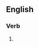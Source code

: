 {{also|Mingles}}

==English==

===Verb===
{{head|en|verb form}}

# {{en-third-person singular of|mingle}}
